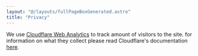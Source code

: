 ```yaml
---
layout: "@/layouts/fullPageBoxGenerated.astro"
title: "Privacy"
---
```


We use [Cloudflare Web Analytics](https://developers.cloudflare.com/analytics/types-of-analytics/#web-analytics) to track amount of visitors to the site. for information on what they collect please read Cloudflare's documentation [here](https://developers.cloudflare.com/analytics/types-of-analytics/#web-analytics).